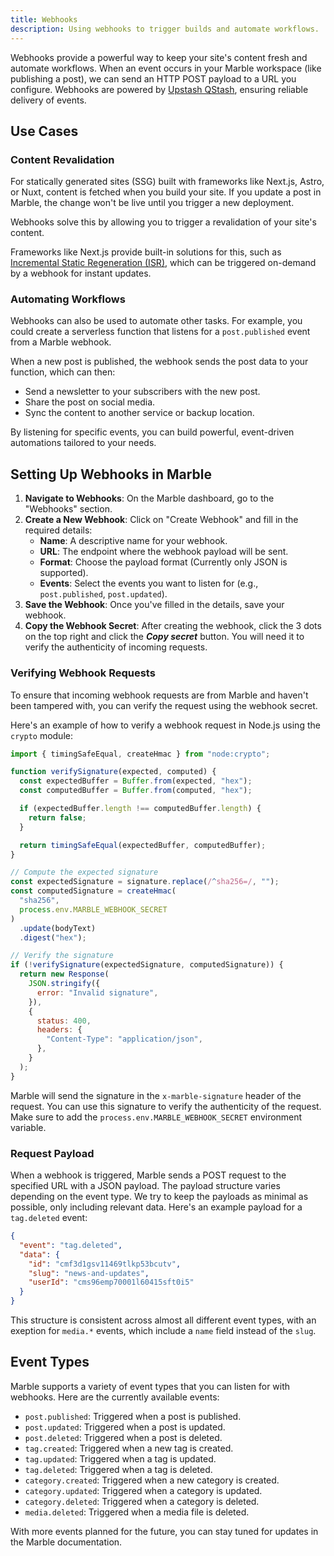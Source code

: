 ```yaml
---
title: Webhooks
description: Using webhooks to trigger builds and automate workflows.
---
```


Webhooks provide a powerful way to keep your site's content fresh and automate workflows. When an event occurs in your Marble workspace (like publishing a post), we can send an HTTP POST payload to a URL you configure. Webhooks are powered by [Upstash QStash](https://upstash.com?utm_source=marble-docs), ensuring reliable delivery of events.

## Use Cases

### Content Revalidation

For statically generated sites (SSG) built with frameworks like Next.js, Astro, or Nuxt, content is fetched when you build your site. If you update a post in Marble, the change won't be live until you trigger a new deployment.

Webhooks solve this by allowing you to trigger a revalidation of your site's content.

Frameworks like Next.js provide built-in solutions for this, such as [Incremental Static Regeneration (ISR)](https://nextjs.org/docs/app/guides/incremental-static-regeneration), which can be triggered on-demand by a webhook for instant updates.

### Automating Workflows

Webhooks can also be used to automate other tasks. For example, you could create a serverless function that listens for a `post.published` event from a Marble webhook.

When a new post is published, the webhook sends the post data to your function, which can then:

- Send a newsletter to your subscribers with the new post.
- Share the post on social media.
- Sync the content to another service or backup location.

By listening for specific events, you can build powerful, event-driven automations tailored to your needs.

## Setting Up Webhooks in Marble

1. **Navigate to Webhooks**: On the Marble dashboard, go to the "Webhooks" section.
2. **Create a New Webhook**: Click on "Create Webhook" and fill in the required details:
   - **Name**: A descriptive name for your webhook.
   - **URL**: The endpoint where the webhook payload will be sent.
   - **Format**: Choose the payload format (Currently only JSON is supported).
   - **Events**: Select the events you want to listen for (e.g., `post.published`, `post.updated`).
3. **Save the Webhook**: Once you've filled in the details, save your webhook.
4. **Copy the Webhook Secret**: After creating the webhook, click the 3 dots on the top right and click the ***Copy secret*** button. You will need it to verify the authenticity of incoming requests.

### Verifying Webhook Requests

To ensure that incoming webhook requests are from Marble and haven't been tampered with, you can verify the request using the webhook secret.

Here's an example of how to verify a webhook request in Node.js using the `crypto` module:

```javascript
import { timingSafeEqual, createHmac } from "node:crypto";

function verifySignature(expected, computed) {
  const expectedBuffer = Buffer.from(expected, "hex");
  const computedBuffer = Buffer.from(computed, "hex");

  if (expectedBuffer.length !== computedBuffer.length) {
    return false;
  }

  return timingSafeEqual(expectedBuffer, computedBuffer);
}

// Compute the expected signature
const expectedSignature = signature.replace(/^sha256=/, "");
const computedSignature = createHmac(
  "sha256",
  process.env.MARBLE_WEBHOOK_SECRET
)
  .update(bodyText)
  .digest("hex");

// Verify the signature
if (!verifySignature(expectedSignature, computedSignature)) {
  return new Response(
    JSON.stringify({
      error: "Invalid signature",
    }),
    {
      status: 400,
      headers: {
        "Content-Type": "application/json",
      },
    }
  );
}
```

Marble will send the signature in the `x-marble-signature` header of the request. You can use this signature to verify the authenticity of the request. Make sure to add the `process.env.MARBLE_WEBHOOK_SECRET` environment variable.

### Request Payload

When a webhook is triggered, Marble sends a POST request to the specified URL with a JSON payload. The payload structure varies depending on the event type. We try to keep the payloads as minimal as possible, only including relevant data.
Here's an example payload for a `tag.deleted` event:

```json
{
  "event": "tag.deleted",
  "data": {
    "id": "cmf3d1gsv11469tlkp53bcutv",
    "slug": "news-and-updates",
    "userId": "cms96emp70001l60415sft0i5"
  }
}
```
This structure is consistent across almost all different event types, with an exeption for `media.*` events, which include a `name` field instead of the `slug`.

## Event Types

Marble supports a variety of event types that you can listen for with webhooks. Here are the currently available events:
- `post.published`: Triggered when a post is published.
- `post.updated`: Triggered when a post is updated.
- `post.deleted`: Triggered when a post is deleted.
- `tag.created`: Triggered when a new tag is created.
- `tag.updated`: Triggered when a tag is updated.
- `tag.deleted`: Triggered when a tag is deleted.
- `category.created`: Triggered when a new category is created.
- `category.updated`: Triggered when a category is updated.
- `category.deleted`: Triggered when a category is deleted.
- `media.deleted`: Triggered when a media file is deleted.

With more events planned for the future, you can stay tuned for updates in the Marble documentation.
